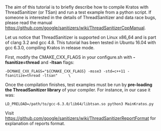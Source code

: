 The aim of this tutorial is to briefly describe how to compile Kratos with ThreadSanitizer (or TSan) and run a test example from a python script. If someone is interested in the details of ThreadSanitizer and data race bugs, please read the manual https://github.com/google/sanitizers/wiki/ThreadSanitizerCppManual.

Let us notice that ThreadSanitizer is supported on Linux x86_64 and is part of clang 3.2 and gcc 4.8. This tutorial has been tested in Ubuntu 16.04 with gcc 6.3.0, compiling Kratos in release mode.

First, modify the CMAKE_CXX_FLAGS in your configure.sh with '''-fsanitize=thread''' and '''-ltsan''' flags:

 -DCMAKE_CXX_FLAGS="${CMAKE_CXX_FLAGS} -msse3 -std=c++11 -fsanitize=thread -ltsan"     \

Once the compilation finishes, test examples must be run by '''pre-loading the ThreadSanitizer library''' of your compiler. For instance, in our case it was:

 LD_PRELOAD=/path/to/gcc-6.3.0/lib64/libtsan.so python3 MainKratos.py

Visit https://github.com/google/sanitizers/wiki/ThreadSanitizerReportFormat for explanation of reports format.